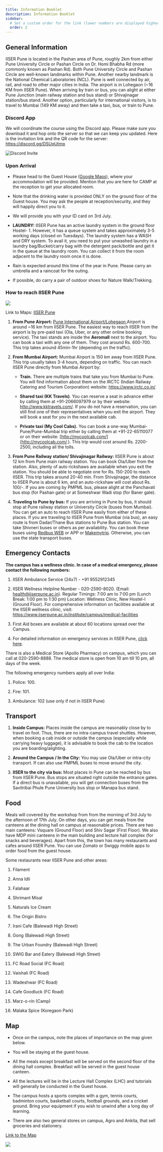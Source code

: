 ```yaml
---
title: Information Booklet
description: Information Booklet
sidebar:
  # Set a custom order for the link (lower numbers are displayed higher up)
  order: 2
---
```


## General Information

IISER Pune is located in the Pashan area of Pune, roughly 2km from either Pune University Circle or Pashan Circle on Dr. Homi Bhabha Rd (more commonly known as Pashan Rd). Both Pune University Circle and Pashan Circle are well-known landmarks within Pune. Another nearby landmark is the National Chemical Laboratories (NCL). Pune is well connected by air, rail, and road to other major cities in India. The airport is in Lohegaon (~16 KM from IISER Pune). When arriving by train or bus, you can alight at either Pune Junction (main railway station and bus stand) or Shivajinagar station/bus stand. Another option, particularly for international visitors, is to travel to Mumbai (149 KM away) and then take a taxi, bus, or train to Pune.

### Discord App

We will coordinate the course using the Discord app. Please make sure you download it and hop onto the server so that we can keep you updated. Here is the invitation link and the QR code for the server: https://discord.gg/DSUqUtmp

![Discord Invite](/discordinvite.png)

### Upon Arrival

- Please head to the Guest House ([Google Maps](https://goo.gl/maps/3x6R455QDWCArr3Y8)), where your accommodation will be provided. Mention that you are here for CAMP at the reception to get your allocated room.

- Note that the drinking water is provided ONLY on the ground floor of the Guest house. You may ask the people at reception/security, and they will happily direct you to it.

- We will provide you with your ID card on 3rd July.

- **LAUNDRY:** IISER Pune has an active laundry system in the ground floor Hostel- 1. However, it has a queue system and takes approximately 3-5 working days (closed on Tuesdays). The laundry system has a WASH and DRY system. To avail it, you need to put your unwashed laundry in a laundry bag/Bucket/carry bag with the detergent pack/bottle and get it in the queue at the laundry room. You can collect it from the room adjacent to the laundry room once it is done.

- Rain is expected around this time of the year in Pune. Please carry an umbrella and a raincoat for the outing.

- If possible, do carry a pair of outdoor shoes for Nature Walk/Trekking.




### How to reach IISER Pune

![](https://lh7-rt.googleusercontent.com/docsz/AD_4nXfRn_3_SyeJFE3iVc4if8SFQzOEHO8GPL-gBGmDfGbTGR9jWLX_NxoUANZCuDJ7l-6fWJAsUbaEbUp00KvkKvPmu0Kwb-MBmXEqrum4zGuc-GdF3112X6J7twWad3vVFjpU7Kww?key=4go17WewxR6WzdUE833P_w)

Link to Maps: [IISER Pune](https://goo.gl/maps/npWUJgfbfMNanUNU6)

1. **From Pune Airport:** [Pune International Airport/Lohegaon ](https://goo.gl/maps/QVKBjrc5qUkJKTqi7)Airport is around ~16 km from IISER Pune. The easiest way to reach IISER from the airport is by pre-paid taxi (Ola, Uber, or any other online booking service). The taxi stands are inside the **Aeromall** next to the airport. You can book a taxi with any one of them. They cost around Rs. 600-700. This trip takes around 45min-1hr (depending on the traffic).

2. **From Mumbai Airport:** Mumbai Airport is 150 km away from IISER Pune. This trip usually takes 3-4 hours, depending on traffic. You can reach IISER Pune directly from Mumbai Airport by:

    * **Train.** There are multiple trains that take you from Mumbai to Pune. You will find information about them on the IRCTC (Indian Railway Catering and Tourism Corporation) website: https://www.irctc.co.in/

    * **Shared taxi (KK Travels)**. You can reserve a seat in advance either by calling them at +91-2066097979 or by their website: http://www.kktravels.com/. If you do not have a reservation, you can still find one of their representatives when you exit the airport. They will book a seat for you in the next available cab.

    * **Private taxi (My Cool Cabs).** You can book a one-way Mumbai-Pune/Pune-Mumbai trip either by calling them at +91-22-65110077 or on their website: [http://mycoolcab.com/](http://mycoolcab.com/.). This trip would cost around Rs. 2200-2500, including all the tolls.

3. **From Pune Railway station/ Shivajinagar Railway:** IISER Pune is about 12 km from Pune main railway station. You can book Ola/Uber from the station. Also, plenty of auto rickshaws are available when you exit the station. You should be able to negotiate one for Rs. 150-200 to reach IISER. This trip takes around 20-40 min. From Shivajinagar, the distance to IISER Pune is about 6 km, and an auto-rickshaw will cost about Rs. 100/-. If you are coming by PMPML bus, please alight at the Panchavati bus stop (for Pashan gate) or at Someshwar Wadi stop (for Baner gate).

4. **Traveling to Pune by bus:** If you are arriving in Pune by bus, it should stop at Pune railway station or University Circle (buses from Mumbai). You can get an auto to reach IISER Pune easily from either of these places. If you are traveling to IISER Pune from Mumbai (via bus), an easy route is from Dadar/Thane Bus stations to Pune Bus station. You can take Shivneri buses or others as per availability. You can book these buses using [Redbus WEB](https://www.redbus.in/) or APP or [Makemytrip](https://www.makemytrip.com/). Otherwise, you can use the state transport buses.


## Emergency Contacts

**The campus has a wellness clinic. In case of a medical emergency, please contact the following numbers:**

1. IISER Ambulance Service (24x7) - +91 9552912345

2. IISER Wellness Helpline Number - 020-2590-8020. (Email: health@iiserpune.ac.in). Regular Timings: 7:00 am to 7:00 pm (Lunch Break: 1:00 pm to 1:30 pm) Location: Wellness Clinic, New Hostel-I (Ground Floor). For comprehensive information on facilities available at the IISER wellness clinic, visit: https://www.iiserpune.ac.in/institute/campus/medical-facilities

3. First Aid boxes are available at about 60 locations spread over the Campus.

4. For detailed information on emergency services in IISER Pune, [click here](http://www3.iiserpune.ac.in/facilities/medical-facilities).

There is also a Medical Store (Apollo Pharmacy) on campus, which you can call at 020-2590-8888. The medical store is open from 10 am till 10 pm, all days of the week.

The following emergency numbers apply all over India:

1. Police: 100.

2. Fire: 101.

3. Ambulance: 102 (use only if not in IISER Pune)


## Transport

1. **Inside Campus:** Places inside the campus are reasonably close by to travel on foot. Thus, there are no intra-campus travel shuttles. However, when booking a cab inside or outside the campus (especially while carrying heavy luggage), it is advisable to book the cab to the location you are boarding/alighting.

2. **Around the Campus / In the City:** You may use Ola/Uber or intra-city transport. If can also use PMPML buses to move around the city.

3. **IISER to the city via bus:** Most places in Pune can be reached by bus from IISER Pune. Bus stops are situated right outside the entrance gates. If a direct bus is unavailable, you will get connection buses from the Savitribai Phule Pune University bus stop or Manapa bus stand.


## Food

Meals will covered by the workshop from from the morning of 3rd July to the afternoon of 17th July. On other days, you can get meals from the canteens at the dining hall on campus at reasonable prices. There are two main canteens: Vsquare (Ground Floor) and Shiv Sagar (First Floor). We also have MDP mini canteens in the main building and lecture hall complex (for snacks and beverages). Apart from this, the town has many restaurants and cafes around IISER Pune. You can use Zomato or Swiggy mobile apps to order food from the guest house.

Some restaurants near IISER Pune and other areas:

1. Filament

2. Anna Idli

3. Falahaar

4. Shrimant Misal

5. Naturals Ice Cream

6. The Origin Bistro

7. Irani Cafe (Balewadi High Street)

8. Gong (Balewadi High Street)

9. The Urban Foundry (Balewadi High Street)

10. SWIG Bar and Eatery (Balewadi High Street)

11. FC Road Social (FC Road)

12. Vaishali (FC Road)

13. Wadeshwar (FC Road)

14. Cafe Goodluck (FC Road)

15. Marz-o-rin (Camp)

16. Malaka Spice (Koregaon Park)


## Map

- Once on the campus, note the places of importance on the map given below.

* You will be staying at the guest house.

- All the meals except breakfast will be served on the second floor of the dining hall complex. Breakfast will be served in the guest house canteen.

* All the lectures will be in the Lecture Hall Complex (LHC) and tutorials will generally be conducted in the Guest house.

- The campus hosts a sports complex with a gym, tennis courts, badminton courts, basketball courts, football grounds, and a cricket ground. Bring your equipment if you wish to unwind after a long day of learning.

* There are also two general stores on campus, Agro and Ankita, that sell groceries and stationery.


[Link to the Map](https://www.google.com/maps/d/edit?mid=1v3XC5nZrnC_IMx23UxgS9p1L9DnYs6o&usp=sharing)

![](https://lh7-rt.googleusercontent.com/docsz/AD_4nXelAfJquBY3GF2-cYdfCHzIDk6ErrVInufEgh9micJpIu5wDg2rSMUCkG2dy8qIb_nCuwLF0a9-M4s6lQcfakBim_6HdEewLFkPESX4ju1hEUkN0ykMyHwU3QXq502uCBx2bgPA?key=4go17WewxR6WzdUE833P_w)
